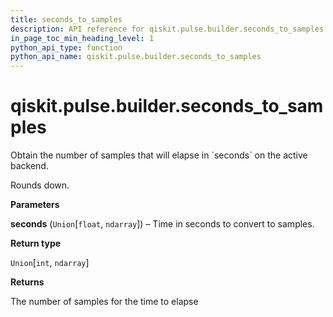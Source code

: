 ```yaml
---
title: seconds_to_samples
description: API reference for qiskit.pulse.builder.seconds_to_samples
in_page_toc_min_heading_level: 1
python_api_type: function
python_api_name: qiskit.pulse.builder.seconds_to_samples
---
```


# qiskit.pulse.builder.seconds\_to\_samples

<Function id="qiskit.pulse.builder.seconds_to_samples" isDedicatedPage={true} github="https://github.com/qiskit/qiskit/tree/stable/0.23/qiskit/pulse/builder.py" signature="seconds_to_samples(seconds)">
  Obtain the number of samples that will elapse in `seconds` on the active backend.

  Rounds down.

  **Parameters**

  **seconds** (`Union`\[`float`, `ndarray`]) – Time in seconds to convert to samples.

  **Return type**

  `Union`\[`int`, `ndarray`]

  **Returns**

  The number of samples for the time to elapse
</Function>

